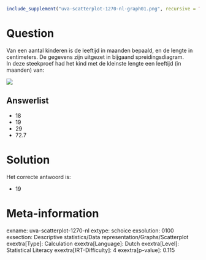 ```r
include_supplement("uva-scatterplot-1270-nl-graph01.png", recursive = TRUE)
```

Question
========

Van een aantal kinderen is de leeftijd in maanden bepaald, en de lengte
in centimeters. De gegevens zijn uitgezet in bijgaand
spreidingsdiagram.\
In deze steekproef had het kind met de kleinste lengte een leeftijd (in
maanden) van:

![](uva-scatterplot-1270-nl-graph01.png)

Answerlist
----------

* 18
* 19
* 29
* 72.7

Solution
========

Het correcte antwoord is: 

* 19

Meta-information
================
exname: uva-scatterplot-1270-nl
extype: schoice
exsolution: 0100
exsection: Descriptive statistics/Data representation/Graphs/Scatterplot
exextra[Type]: Calculation
exextra[Language]: Dutch
exextra[Level]: Statistical Literacy
exextra[IRT-Difficulty]: 4
exextra[p-value]: 0.115
